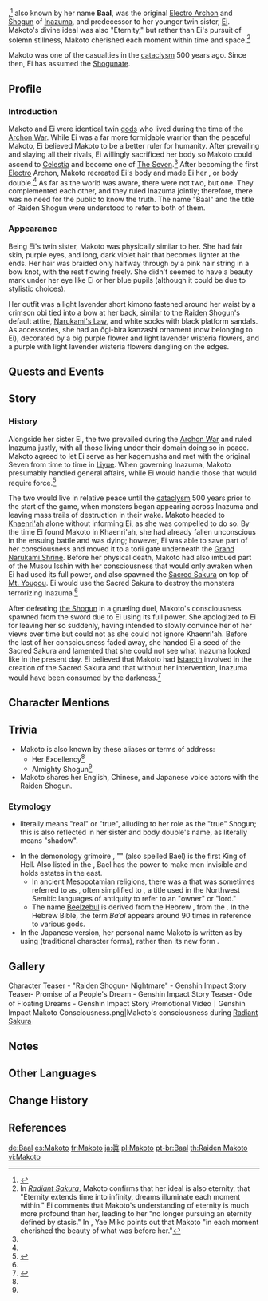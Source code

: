 {{About|the previous Electro Archon|the playable character|Raiden Shogun|the current deity who is titled Raiden Shogun|Ei}}
{{Character Infobox
|image            = NPC Makoto.png
|type             = Quest NPC
|deceased         = Killed during the [[cataclysm]] 500 years ago
|realname         = Raiden Makoto
|element          = Electro
|region           = Inazuma
|location         = Inazuma
|affiliation      = The Seven
|affiliation2     = Inazuma Shogunate
|group            = Gods
|sibling          = Ei
|siblingNote      = younger twin sister
|title            = Electro Archon
|title2           = God of Eternity
|title3           = Raiden Shogun
|title4           = Narukami Gongen
|titleRef4        = <ref name="Treasured Tales of the Chouken Shinkageuchi">{{Ref/Book|Treasured Tales of the Chouken Shinkageuchi|1}}</ref>
|title5           = First Shogun
|titleRef5        = <ref name="Treasured Tales of the Chouken Shinkageuchi"/>
|title6           = True Shogun
|titleRef6        = <ref name="Treasured Tales of the Chouken Shinkageuchi"/>
|title7           = Lord of Thunder
|titleRef7        = <ref>{{Ref/Weapon|Akuoumaru|Lore}}</ref>
|voiceEN          = [https://www.anneyatco.com/ Anne Yatco]<ref name="Anne Yatco 2">Video: [[:File:Twitch Anne Yatco Makoto Confirmation.mp4|EN VA Self Announcement]]</ref>
|voiceCN          = [https://zh.moegirl.org.cn/菊花花 Juhuahua ({{zh|菊花花}})]<ref name="Juhuahua">HoYoverse Chinese News: [https://ys.mihoyo.com/main/news/detail/16261 {{zh|《原神》2.0版本PV：「不动鸣神，泡影断灭」}}]</ref>
|voiceJP          = {{w|Miyuki Sawashiro|Sawashiro Miyuki ({{ja|沢城 みゆき}})}}<ref name="Sawashiro Miyuki">Twitter: [https://twitter.com/Genshin_7/status/1413467811591069702 JP VA Announcement]</ref>
}}
{{Lang|'''Raiden Makoto'''|ja=雷電眞|ja_rm=Raiden Makoto}},<ref name="Cleansing Light">{{Ref/Quest|Cleansing Light}}</ref> also known by her {{w|Goetic}} name '''Baal''', was the original [[Electro Archon]] and [[Shogun]] of [[Inazuma]], and predecessor to her younger twin sister, [[Ei]]. Makoto's divine ideal was also "Eternity," but rather than Ei's pursuit of solemn stillness, Makoto cherished each moment within time and space.<ref name="God of Eternity" group="Note">In ''[[Radiant Sakura]]'', Makoto confirms that her ideal is also eternity, that "Eternity extends time into infinity, dreams illuminate each moment within." Ei comments that Makoto's understanding of eternity is much more profound than her, leading to her "no longer pursuing an eternity defined by stasis." In {{Quest|Wishes (Quest)|showType=0}}, Yae Miko points out that Makoto "in each moment cherished the beauty of what was before her."</ref>

Makoto was one of the casualties in the [[cataclysm]] 500 years ago. Since then, Ei has assumed the [[Shogunate]].

==Profile==
===Introduction===
Makoto and Ei were identical twin [[gods]] who lived during the time of the [[Archon War]]. While Ei was a far more formidable warrior than the peaceful Makoto, Ei believed Makoto to be a better ruler for humanity. After prevailing and slaying all their rivals, Ei willingly sacrificed her body so Makoto could ascend to [[Celestia]] and become one of [[The Seven]].<ref name="Treasured Tales of the Chouken Shinkageuchi"/> After becoming the first [[Electro]] Archon, Makoto recreated Ei's body and made Ei her {{Lang|''kagemusha''|ja=影武者|ja_tl=shadow warrior}}, or body double.<ref name="Treasured Tales of the Chouken Shinkageuchi"/> As far as the world was aware, there were not two, but one. They complemented each other, and they ruled Inazuma jointly; therefore, there was no need for the public to know the truth. The name "Baal" and the title of Raiden Shogun were understood to refer to both of them.

===Appearance===
Being Ei's twin sister, Makoto was physically similar to her. She had fair skin, purple eyes, and long, dark violet hair that becomes lighter at the ends. Her hair was braided only halfway through by a pink hair string in a bow knot, with the rest flowing freely. She didn't seemed to have a beauty mark under her eye like Ei or her blue pupils (although it could be due to stylistic choices). 

Her outfit was a light lavender short kimono fastened around her waist by a crimson obi tied into a bow at her back, similar to the [[Raiden Shogun|Raiden Shogun's]] default attire, [[Narukami's Law]], and white socks with black platform sandals. As accessories, she had an ōgi-bira kanzashi ornament (now belonging to Ei), decorated by a big purple flower and light lavender wisteria flowers, and a purple {{w|Oil-paper umbrella|wagasa}} with light lavender wisteria flowers dangling on the edges.

==Quests and Events==
{{Quests and Events
|The Omnipresent God = cinematic
|As Though Surrounded by Thunder = cinematic
}}

==Story==
===History===
Alongside her sister Ei, the two prevailed during the [[Archon War]] and ruled Inazuma justly, with all those living under their domain doing so in peace. Makoto agreed to let Ei serve as her kagemusha and met with the original Seven from time to time in [[Liyue]]. When governing Inazuma, Makoto presumably handled general affairs, while Ei would handle those that would require force.<ref name="Wishes">{{Ref/Quest|Wishes (Quest)}}</ref>

The two would live in relative peace until the [[cataclysm]] 500 years prior to the start of the game, when monsters began appearing across Inazuma and leaving mass trails of destruction in their wake. Makoto headed to [[Khaenri'ah]] alone without informing Ei, as she was compelled to do so. By the time Ei found Makoto in Khaenri'ah, she had already fallen unconscious in the ensuing battle and was dying; however, Ei was able to save part of her consciousness and moved it to a torii gate underneath the [[Grand Narukami Shrine (Subarea)|Grand Narukami Shrine]]. Before her physical death, Makoto had also imbued part of the Musou Isshin with her consciousness that would only awaken when Ei had used its full power, and also spawned the [[Sacred Sakura]] on top of [[Mt. Yougou]]. Ei would use the Sacred Sakura to destroy the monsters terrorizing Inazuma.<ref name="Cleansing Light"/>

After defeating [[the Shogun]] in a grueling duel, Makoto's consciousness spawned from the sword due to Ei using its full power. She apologized to Ei for leaving her so suddenly, having intended to slowly convince her of her views over time but could not as she could not ignore Khaenri'ah. Before the last of her consciousness faded away, she handed Ei a seed of the Sacred Sakura and lamented that she could not see what Inazuma looked like in the present day. Ei believed that Makoto had [[Istaroth]] involved in the creation of the Sacred Sakura and that without her intervention, Inazuma would have been consumed by the darkness.<ref>{{Ref/Book|Radiant Sakura|1}}</ref>

==Character Mentions==
{{Character Mentions}}

==Trivia==
* Makoto is also known by these aliases or terms of address:
** Her Excellency<ref name="Cleansing Light"/>
** Almighty Shogun<ref name="Cleansing Light"/>
* Makoto shares her English, Chinese, and Japanese voice actors with the Raiden Shogun.
===Etymology===
* {{Lang|"Makoto"|ja=真}} literally means "real" or "true", alluding to her role as the "true" Shogun; this is also reflected in her sister and body double's name, as {{Lang|"Ei"|ja=影}} literally means "shadow". 
* In the demonology grimoire ''{{w|The Lesser Key of Solomon}}'', "{{w|Bael (demon)|Baal}}" (also spelled Bael) is the first King of Hell. Also listed in the ''{{w|Pseudomonarchia Daemonum}}'', Bael has the power to make men invisible and holds estates in the east.
** In ancient Mesopotamian religions, there was a {{w|Hadad|storm and rain god}} that was sometimes referred to as {{lang|"Baal-zephon"|he=בַּעַל צְפֹן|he_rm=Baʿal Ṣəfōn}}, often simplified to {{lang|"{{w|Baal}}"|he=בַּעַל|he_rm=Baʿal}}, a title used in the Northwest Semitic languages of antiquity to refer to an "owner" or "lord."
** The name [[Beelzebul]] is derived from the Hebrew {{lang|mini=1|he=בַּעַל זְבוּב|he_rm=Baʿal-zəḇūḇ}}, from the {{w|Book of Kings|second book of Kings}}. In the Hebrew Bible, the term ''Baʿal'' appears around 90 times in reference to various gods.
* In the Japanese version, her personal name Makoto is written as {{ja|眞}} by using ''{{w|Kyūjitai|kyuujitai}}'' (traditional character forms), rather than its new form {{ja|真}}.

==Gallery==
<gallery>
Character Teaser - "Raiden Shogun- Nightmare" - Genshin Impact
Story Teaser- Promise of a People's Dream - Genshin Impact
Story Teaser- Ode of Floating Dreams - Genshin Impact
Story Promotional Video｜Genshin Impact
Makoto Consciousness.png|Makoto's consciousness during [[Radiant Sakura]]
</gallery>

==Notes==
{{Reflist|note=1}}

==Other Languages==
{{Other Languages|default_hidden = 1
|1_en      = <!--Raiden -->Makoto
|1_zhs     = <!--雷电-->真
|1_zhs_rm  = <!--Léidiàn -->Zhēn
|1_zht     = <!--雷電-->真
|1_zht_rm  = <!--Léidiàn -->Zhēn
|1_ja      = <!--雷電-->眞
|1_ja_rm   = <!--Raiden -->Makoto
|1_ko      = <!--라이덴 -->마코토
|1_es      = <!--Raiden -->Makoto
|1_fr      = <!--Raiden -->Makoto
|1_ru      = <!--Райдэн -->Макото
|1_th      = <!--Raiden -->Makoto
|1_vi      = <!--Raiden -->Makoto
|1_de      = <!--Raiden -->Makoto
|1_id      = <!--Raiden -->Makoto
|1_pt      = <!--Raiden -->Makoto
|1_tr      = <!--Raiden -->Makoto
|1_it      = <!--Raiden -->Makoto

|2_en       = Baal
|2_zhs      = 巴尔
|2_zhs_rm   = 
|2_zht      = 巴爾
|2_zht_rm   = 
|2_ja       = バアル
|2_ja_rm    = 
|2_ko       = 바알
|2_es       = Baal
|2_fr       = Baal
|2_ru       = Баал
|2_th       = Baal
|2_th_rm    = 
|2_vi       = Baal
|2_de       = Baal
|2_id       = Baal
|2_pt       = Baal
|2_tr       = Baal
|2_it       = Baal
}}

==Change History==
{{Change History|2.5|introduced=2.1}}

==References==
{{Reflist}}

[[de:Baal]]
[[es:Makoto]]
[[fr:Makoto]]
[[ja:眞]]
[[pl:Makoto]]
[[pt-br:Baal]]
[[th:Raiden Makoto]]
[[vi:Makoto]]